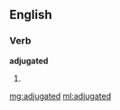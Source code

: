 ==English==

===Verb===
'''adjugated'''

# {{past of|[[adjugate]]}}

[[mg:adjugated]]
[[ml:adjugated]]